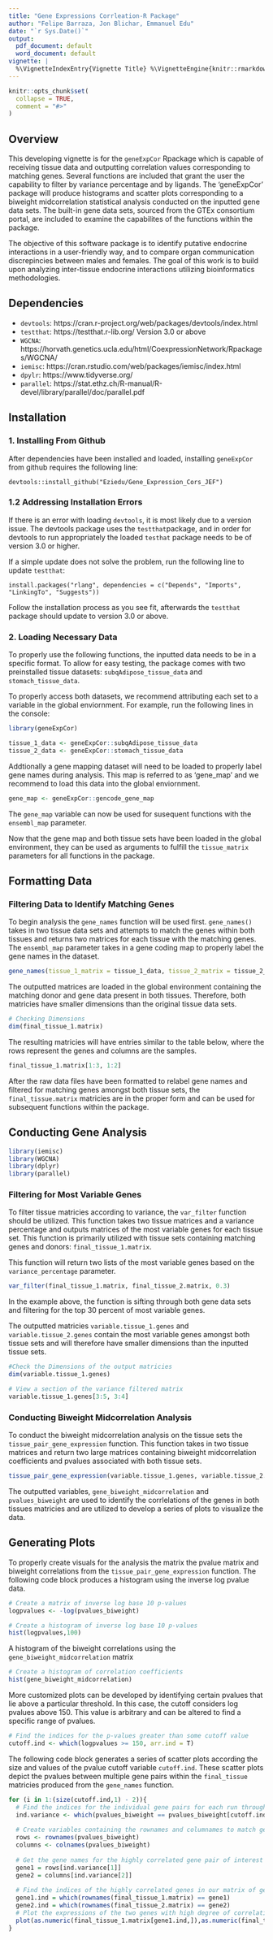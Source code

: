 ```yaml
---
title: "Gene Expressions Corrleation-R Package"
author: "Felipe Barraza, Jon Blichar, Emmanuel Edu"
date: "`r Sys.Date()`"
output:
  pdf_document: default
  word_document: default
vignette: |
  %\VignetteIndexEntry{Vignette Title} %\VignetteEngine{knitr::rmarkdown} %\VignetteEncoding{UTF-8}
---
```


```r
knitr::opts_chunk$set(
  collapse = TRUE,
  comment = "#>"
)
```
## Overview
This developing vignette is for the `geneExpCor` Rpackage which is capable of receiving tissue data and outputting correlation values corresponding to matching genes. Several functions are included that grant the user the capability to filter by variance percentage and by ligands. The 'geneExpCor' package will produce histograms and scatter plots corresponding to a biweight midcorrelation statistical analysis conducted on the inputted gene data sets. The built-in gene data sets, sourced from the GTEx consortium portal, are included to examine the capabilites of the functions within the package. 

The objective of this software package is to identify putative endocrine interactions in a user-friendly way, and to compare organ communication discrepincies between males and females. The goal of this work is to build upon analyzing inter-tissue endocrine interactions utilizing bioinformatics methodologies. 

## Dependencies
- `devtools`: https://cran.r-project.org/web/packages/devtools/index.html 
- `testthat`: https://testthat.r-lib.org/ Version 3.0 or above
- `WGCNA`: https://horvath.genetics.ucla.edu/html/CoexpressionNetwork/Rpackages/WGCNA/ 
- `iemisc`: https://cran.rstudio.com/web/packages/iemisc/index.html 
- `dpylr`: https://www.tidyverse.org/ 
- `parallel`: https://stat.ethz.ch/R-manual/R-devel/library/parallel/doc/parallel.pdf 

## Installation

### 1. Installing From Github
After dependencies have been installed and loaded, installing `geneExpCor` from github requires the following line:  

 `devtools::install_github("Eziedu/Gene_Expression_Cors_JEF")`

### 1.2 Addressing Installation Errors
If there is an error with loading `devtools`, it is most likely due to a version issue. The devtools package uses the `testthat`package, and in order for devtools to run appropriately the loaded `testhat` package needs to be of version 3.0 or higher.

If a simple update does not solve the problem, run the following line to update `testthat`:

`install.packages("rlang", dependencies = c("Depends", "Imports", "LinkingTo", "Suggests"))`

Follow the installation process as you see fit, afterwards the `testthat` package should update to version 3.0 or above. 

### 2. Loading Necessary Data
To properly use the following functions, the inputted data needs to be in a specific format. To allow for easy testing, the package comes with two preinstalled tissue datasets: `subqAdipose_tissue_data` and `stomach_tissue_data`.

To properly access both datasets, we recommend attributing each set to a variable in the global enviornment. For example, run the following lines in the console: 
```r
library(geneExpCor)

tissue_1_data <- geneExpCor::subqAdipose_tissue_data
tissue_2_data <- geneExpCor::stomach_tissue_data
```
Addtionally a gene mapping dataset will need to be loaded to properly label gene names during analysis. This map is referred to as 'gene_map' and we recommend to load this data into the global enviornment. 

```r
gene_map <- geneExpCor::gencode_gene_map
```

The `gene_map` variable can now be used for susequent functions with the `ensembl_map` parameter. 

Now that the gene map and both tissue sets have been loaded in the global environment, they can be used as arguments to fulfill the `tissue_matrix` parameters for all functions in the package. 


## Formatting Data 

### Filtering Data to Identify Matching Genes 
To begin analysis the `gene_names` function will be used first. `gene_names()` takes in two tissue data sets and attempts to match the genes within both tissues and returns two matrices for each tissue with the matching genes. The `ensembl_map` parameter takes in a gene coding map to properly label the gene names in the dataset. 

```r
gene_names(tissue_1_matrix = tissue_1_data, tissue_2_matrix = tissue_2_data, ensembl_map = gene_map)
```
The outputted matrices are loaded in the global environment containing the matching donor and gene data present in both tissues. Therefore, both matricies have smaller dimensions than the original tissue data sets. 

```r
# Checking Dimensions
dim(final_tissue_1.matrix) 
```

The resulting matricies will have entries similar to the table below, where the rows represent the genes and columns are the samples. 
```r
final_tissue_1.matrix[1:3, 1:2]
```
After the raw data files have been formatted to relabel gene names and filtered for matching genes amongst both tissue sets, the `final_tissue.matrix` matricies are in the proper form and can be used for subsequent functions within the package. 

## Conducting Gene Analysis
```r
library(iemisc)
library(WGCNA)
library(dplyr)
library(parallel)
```
### Filtering for Most Variable Genes
To filter tissue matricies according to variance, the `var_filter` function should be utilized. This function takes two tissue matrices and a variance percentage and outputs matrices of the most variable genes for each tissue set. This function is primarily utilized with tissue sets containing matching genes and donors: `final_tissue_1.matrix`. 
 
 This function will return two lists of the most variable genes based on the `variance_percentage` parameter. 
```r
var_filter(final_tissue_1.matrix, final_tissue_2.matrix, 0.3)
```
In the example above, the function is sifting through both gene data sets and filtering for the top 30 percent of most variable genes.

The outputted matricies `variable.tissue_1.genes` and `variable.tissue_2.genes` contain the most variable genes amongst both tissue sets and will therefore have smaller dimensions than the inputted tissue sets. 
```r
#Check the Dimensions of the output matricies 
dim(variable.tissue_1.genes) 
```


```r
# View a section of the variance filtered matrix
variable.tissue_1.genes[3:5, 3:4]

```


### Conducting Biweight Midcorrelation Analysis
To conduct the biweight midcorrelation analysis on the tissue sets the `tissue_pair_gene_expression` function. 
This function takes in two tissue matrices and return two large matrices containing biweight midcorrelation coefficients and pvalues associated with both tissue sets. 

```r
tissue_pair_gene_expression(variable.tissue_1.genes, variable.tissue_2.genes)
```

The outputted variables, `gene_biweight_midcorrelation` and `pvalues_biweight` are used to identify the corrlelations of the genes in both tissues matricies and are utilized to develop a series of plots to visualize the data. 

## Generating Plots

To properly create visuals for the analysis the matrix the pvalue matrix and biweight correlations from the `tissue_pair_gene_expression` function. The following code block produces a histogram using the inverse log pvalue data.  
```r
# Create a matrix of inverse log base 10 p-values
logpvalues <- -log(pvalues_biweight)

# Create a histogram of inverse log base 10 p-values
hist(logpvalues,100)
```
 A histogram of the biweight correlations using the `gene_biweight_midcorrelation` matrix
```r
# Create a histogram of correlation coefficients
hist(gene_biweight_midcorrelation)
```
More customized plots can be developed by identifying certain pvalues that lie above a particular threshold. In this case, the cutoff considers log pvalues above 150. This value is arbitrary and can be altered to find a specific range of pvalues. 
```r
# Find the indices for the p-values greater than some cutoff value
cutoff.ind <- which(logpvalues >= 150, arr.ind = T)
```


The following code block generates a series of scatter plots according the size and values of the pvalue cutoff variable `cutoff.ind`. These scatter plots depict the pvalues between multiple gene pairs within the `final_tissue` matricies produced from the `gene_names` function.
```r
for (i in 1:(size(cutoff.ind,1) - 2)){
  # Find the indices for the individual gene pairs for each run through the for loop
  ind.variance <- which(pvalues_biweight == pvalues_biweight[cutoff.ind[i,1],cutoff.ind[i,2]], arr.ind = T)
  
  # Create variables containing the rownames and columnames to match gene names
  rows <- rownames(pvalues_biweight)
  columns <- colnames(pvalues_biweight)
  
  # Get the gene names for the highly correlated gene pair of interest
  gene1 = rows[ind.variance[1]]
  gene2 = columns[ind.variance[2]]
  
  # Find the indices of the highly correlated genes in our matrix of gene expressions
  gene1.ind = which(rownames(final_tissue_1.matrix) == gene1)
  gene2.ind = which(rownames(final_tissue_2.matrix) == gene2)
  # Plot the expressions of the two genes with high degree of correlation
  plot(as.numeric(final_tissue_1.matrix[gene1.ind,]),as.numeric(final_tissue_2.matrix[gene2.ind,]))
}
```
